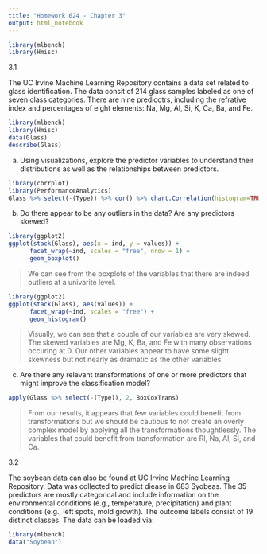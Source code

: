 ```yaml
---
title: "Homework 624 - Chapter 3"
output: html_notebook
---
```


```r
library(mlbench)
library(Hmisc)
```

3.1

The UC Irvine Machine Learning Repository contains a data set related to glass identification. The data consit of 214 glass samples labeled as one of seven class categories. There are nine predicotrs, including the refrative index and percentages of eight elements: Na, Mg, Al, Si, K, Ca, Ba, and Fe. 

```r
library(mlbench)
library(Hmisc)
data(Glass)
describe(Glass)
```

a. Using visualizations, explore the predictor variables to understand their distributions as well as the relationships between predictors.

```r
library(corrplot)
library(PerformanceAnalytics)
Glass %>% select(-(Type)) %>% cor() %>% chart.Correlation(histogram=TRUE, pch=19)
```

b. Do there appear to be any outliers in the data? Are any predictors skewed?

```r
library(ggplot2)
ggplot(stack(Glass), aes(x = ind, y = values)) +
      facet_wrap(~ind, scales = "free", nrow = 1) + 
      geom_boxplot()
```

> We can see from the boxplots of the variables that there are indeed outliers at a univarite level.

```r
library(ggplot2)
ggplot(stack(Glass), aes(values)) +
      facet_wrap(~ind, scales = "free") + 
      geom_histogram()
```

> Visually, we can see that a couple of our variables are very skewed. The skewed variables are Mg, K, Ba, and Fe with many observations occuring at 0. Our other variables appear to have some slight skewness but not nearly as dramatic as the other variables. 

c. Are there any relevant transformations of one or more predictors that might improve the classification model?

```r
apply(Glass %>% select(-(Type)), 2, BoxCoxTrans)
```

> From our results, it appears that few variables could benefit from transformations but we should be cautious to not create an overly complex model by applying all the transformations thoughtlessly. The variables that could benefit from transformation are RI, Na, Al, Si, and Ca.

3.2

The soybean data can also be found at UC Irvine Machine Learning Repository. Data was collected to predict diease in 683 Syobeas. The 35 predictors are mostly categorical and include information on the environmental conditions (e.g., temperature, precipitation) and plant conditions (e.g., left spots, mold growth). The outcome labels consist of 19 distinct classes. The data can be loaded via:

```r
library(mlbench)
data("Soybean")
```


